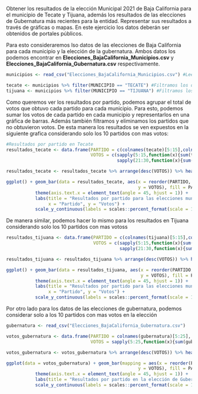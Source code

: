 
Obtener los resultados de la elección Municipal 2021 de Baja California para el municipio de Tecate y Tijuana, además los resultados de las elecciones de Gubernatura más recientes para la entidad. Representar sus resultados a través de gráficas o mapas. En este ejercicio los datos deberán ser obtenidos de portales públicos.

Para esto consideraremos lso datos de las elecciones de Baja California para cada municipio y la elección de la gubernatura. Ambos datos los podemos encontrar en **Elecciones_BajaCalifornia_Municipios.csv** y **Elecciones_BajaCalifornia_Gubernatura.csv** respectivamente.

```r
municipios <- read_csv("Elecciones_BajaCalifornia_Municipios.csv") #Leemos los datos

tecate <- municipios %>% filter(MUNICIPIO == "TECATE") #Filtramos los datos para Tecate
tijuana <- municipios %>% filter(MUNICIPIO == "TIJUANA") #Filtramos los datos para Tijuana
```

Como queremos ver los resultados por partido, podemos agrupar el total de votos que obtuvo cada partido para cada municipio. Para esto, podemos sumar los votos de cada partido en cada municipio y representarlos en una gráfica de barras. Además también filtramos y eliminamos los partidos que no obtuvieron votos. De esta manera los resultados se ven expuestos en la siguiente grafica considerando solo los 10 partidos con mas votos:

```r
#Resultados por partido en Tecate
resultados_tecate <- data.frame(PARTIDO = c(colnames(tecate)[5:15],colnames(tecate)[21:30]), 
                                VOTOS = c(sapply(5:15,function(x){sum(tecate[,x])}),
                                          sapply(21:30,function(x){sum(tecate[,x])}))) 

resultados_tecate <- resultados_tecate %>% arrange(desc(VOTOS)) %>% head(10)

ggplot() + geom_bar(data = resultados_tecate, aes(x = reorder(PARTIDO, -VOTOS), 
                                                  y = VOTOS), fill = PALETA, stat = "identity") + 
           theme(axis.text.x = element_text(angle = 45, hjust = 1)) + 
           labs(title = "Resultados por partido para las elecciones municipales de 2021 en Tecate", 
                x = "Partido", y = "Votos") +
           scale_y_continuous(labels = scales::percent_format(scale = 100/sum(resultados_tecate$VOTOS)))

```

De manera similar, podemos hacer lo mismo para los resultados en Tijuana considerando solo los 10 partidos con mas votoss

```r
resultados_tijuana <- data.frame(PARTIDO = c(colnames(tijuana)[5:15],colnames(tijuana)[21:30]), 
                                 VOTOS = c(sapply(5:15,function(x){sum(tijuana[,x])}),
                                           sapply(21:30,function(x){sum(tijuana[,x])}))) 

resultados_tijuana <- resultados_tijuana %>% arrange(desc(VOTOS)) %>% head(10)

ggplot() + geom_bar(data = resultados_tijuana, aes(x = reorder(PARTIDO, -VOTOS), 
                                                   y = VOTOS), fill = PALETA, stat = "identity") + 
           theme(axis.text.x = element_text(angle = 45, hjust = 1)) + 
           labs(title = "Resultados por partido para las elecciones municipales de 2021 en Tijuana", 
                x = "Partido", y = "Votos") +
           scale_y_continuous(labels = scales::percent_format(scale = 100/sum(resultados_tijuana$VOTOS)))
```

Por otro lado para los datos de las elecciones de gubernatura, podemos considerar solo a los 10 partidos con mas votos en la elección

```r
gubernatura <- read_csv("Elecciones_BajaCalifornia_Gubernatura.csv")

votos_gubernatura <- data.frame(PARTIDO = colnames(gubernatura)[5:25], 
                                VOTOS = sapply(5:25,function(x){sum(gubernatura[,x])}))

votos_gubernatura <- votos_gubernatura %>% arrange(desc(VOTOS)) %>% head(10)

ggplot(data = votos_gubernatura) + geom_bar(mapping = aes(x = reorder(PARTIDO, -VOTOS), 
                                                  y = VOTOS), fill = PALETA, stat = "identity") + 
           theme(axis.text.x = element_text(angle = 45, hjust = 1)) + 
           labs(title = "Resultados por partido en la elección de Gubernatura 2021", x = "Partido", y = "Votos", fill = NULL) +
           scale_y_continuous(labels = scales::percent_format(scale = 100/sum(votos_gubernatura$VOTOS)))
```
